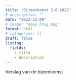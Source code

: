 ```yaml
---
title: "Bijeenkomst 2-6-2022"
# description: ""
date: "2022-12-09"
# image: "deep_brug.png"
format: html
# categories: [] 
draft: false
listing: 
  fields:
    - title
    - description
---
```


Verslag van de bijeenkomst